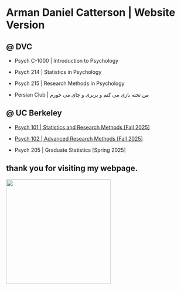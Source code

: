 # Arman Daniel Catterson \| Website Version

## \@ DVC

-   Psych C-1000 \| Introduction to Psychology

-   Psych 214 \| Statistics in Psychology

-   Psych 215 \| Research Methods in Psychology

-   Persian Club \| من تخته بازی می کنم و بربری و چای می خورم

## \@ UC Berkeley

-   [Psych 101 \| Statistics and Research Methods \[Fall 2025\]](/calstats/calstatsFA25.qmd)

-   [Psych 102 \| Advanced Research Methods \[Fall 2025\]](/102stats/classpage102.qmd)

-   Psych 205 \| Graduate Statistics \[Spring 2025\]

## thank you for visiting my webpage.

![](images/IMG_9433.jpg){fig-align="center" width="285"}
